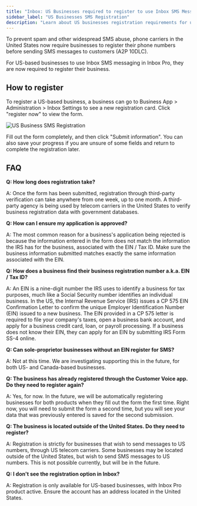 ```yaml
---
title: "Inbox: US Businesses required to register to use Inbox SMS Messaging"
sidebar_label: "US Businesses SMS Registration"
description: "Learn about US businesses registration requirements for using Inbox SMS Messaging"
---
```


To prevent spam and other widespread SMS abuse, phone carriers in the United States now require businesses to register their phone numbers before sending SMS messages to customers (A2P 10DLC).

For US-based businesses to use Inbox SMS messaging in Inbox Pro, they are now required to register their business.

## How to register

To register a US-based business, a business can go to Business App > Administration > Inbox Settings to see a new registration card. Click "register now" to view the form.

![US Business SMS Registration](./img/inbox/us-businesses-sms-registration.jpg)

Fill out the form completely, and then click "Submit information". You can also save your progress if you are unsure of some fields and return to complete the registration later.

## FAQ

**Q: How long does registration take?**

A: Once the form has been submitted, registration through third-party verification can take anywhere from one week, up to one month. A third-party agency is being used by telecom carriers in the United States to verify business registration data with government databases.

**Q: How can I ensure my application is approved?**

A: The most common reason for a business's application being rejected is because the information entered in the form does not match the information the IRS has for the business, associated with the EIN / Tax ID. Make sure the business information submitted matches exactly the same information associated with the EIN.

**Q: How does a business find their business registration number a.k.a. EIN / Tax ID?**

A: An EIN is a nine-digit number the IRS uses to identify a business for tax purposes, much like a Social Security number identifies an individual business. In the US, the Internal Revenue Service (IRS) issues a CP 575 EIN Confirmation Letter to confirm the unique Employer Identification Number (EIN) issued to a new business. The EIN provided in a CP 575 letter is required to file your company's taxes, open a business bank account, and apply for a business credit card, loan, or payroll processing. If a business does not know their EIN, they can apply for an EIN by submitting IRS Form SS-4 online.

**Q: Can sole-proprietor businesses without an EIN register for SMS?**

A: Not at this time. We are investigating supporting this in the future, for both US- and Canada-based businesses.

**Q: The business has already registered through the Customer Voice app. Do they need to register again?**

A: Yes, for now. In the future, we will be automatically registering businesses for both products when they fill out the form the first time. Right now, you will need to submit the form a second time, but you will see your data that was previously entered is saved for the second submission.

**Q: The business is located outside of the United States. Do they need to register?**

A: Registration is strictly for businesses that wish to send messages to US numbers, through US telecom carriers. Some businesses may be located outside of the United States, but wish to send SMS messages to US numbers. This is not possible currently, but will be in the future.

**Q: I don't see the registration option in Inbox?**

A: Registration is only available for US-based businesses, with Inbox Pro product active. Ensure the account has an address located in the United States.